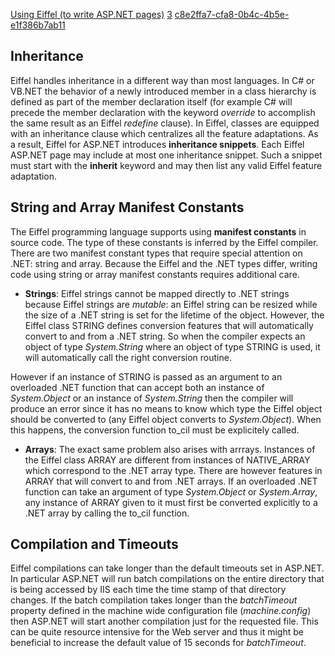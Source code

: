 [[Property:title|Using Eiffel (to write ASP.NET pages)]]
[[Property:weight|3]]
[[Property:uuid|c8e2ffa7-cfa8-0b4c-4b5e-e1f386b7ab11]]
==Inheritance==
Eiffel handles inheritance in a different way than most languages. In C# or VB.NET the behavior of a newly introduced member in a class hierarchy is defined as part of the member declaration itself (for example C# will precede the member declaration with the keyword ''override'' to accomplish the same result as an Eiffel ''redefine'' clause). In Eiffel, classes are equipped with an inheritance clause which centralizes all the feature adaptations. 
As a result, Eiffel for ASP.NET introduces '''inheritance snippets'''. Each Eiffel ASP.NET page may include at most one inheritance snippet. Such a snippet must start with the '''inherit''' keyword and may then list any valid Eiffel feature adaptation. 

==String and Array Manifest Constants==
The Eiffel programming language supports using '''manifest constants''' in source code. The type of these constants is inferred by the Eiffel compiler. There are two manifest constant types that require special attention on .NET: string and array. Because the Eiffel and the .NET types differ, writing code using string or array manifest constants requires additional care. 
*  '''Strings''': Eiffel strings cannot be mapped directly to .NET strings because Eiffel strings are ''mutable'': an Eiffel string can be resized while the size of a .NET string is set for the lifetime of the object. However, the Eiffel class <eiffel>STRING</eiffel> defines conversion features that will automatically convert to and from a .NET string. So when the compiler expects an object of type ''System.String'' where an object of type <eiffel>STRING</eiffel> is used, it will automatically call the right conversion routine.<br/>
However if an instance of <eiffel>STRING</eiffel> is passed as an argument to an overloaded .NET function that can accept both an instance of ''System.Object'' or an instance of ''System.String'' then the compiler will produce an error since it has no means to know which type the Eiffel object should be converted to (any Eiffel object converts to ''System.Object''). When this happens, the conversion function <eiffel>to_cil</eiffel> must be explicitely called. 
*  '''Arrays''': The exact same problem also arises with arrrays. Instances of the Eiffel class <eiffel>ARRAY</eiffel> are different from instances of <eiffel>NATIVE_ARRAY</eiffel> which correspond to the .NET array type. There are however features in <eiffel>ARRAY</eiffel> that will convert to and from .NET arrays. If an overloaded .NET function can take an argument of type ''System.Object'' or ''System.Array'', any instance of <eiffel>ARRAY</eiffel> given to it must first be converted explicitly to a .NET array by calling the <eiffel>to_cil</eiffel> function. 

==Compilation and Timeouts==
Eiffel compilations can take longer than the default timeouts set in ASP.NET. In particular ASP.NET will run batch compilations on the entire directory that is being accessed by IIS each time the time stamp of that directory changes. If the batch compilation takes longer than the ''batchTimeout'' property defined in the machine wide configuration file (''machine.config'') then ASP.NET will start another compilation just for the requested file. This can be quite resource intensive for the Web server and thus it might be beneficial to increase the default value of 15 seconds for ''batchTimeout''. 






